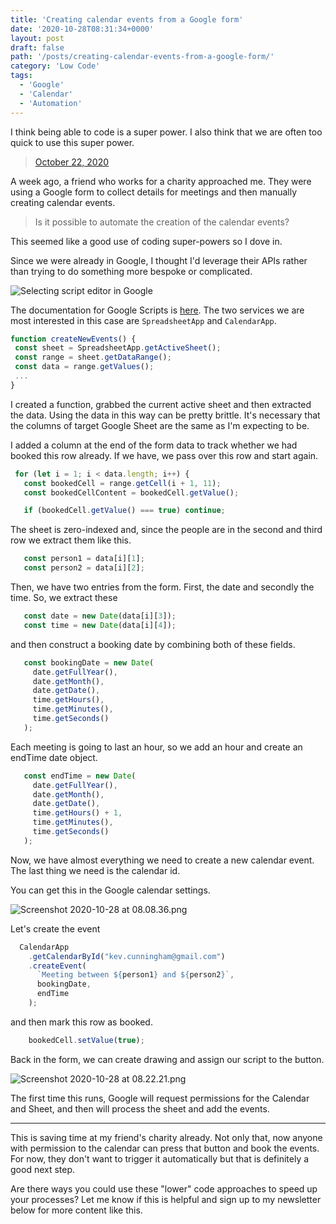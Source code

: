 ```yaml
---
title: 'Creating calendar events from a Google form'
date: '2020-10-28T08:31:34+0000'
layout: post
draft: false
path: '/posts/creating-calendar-events-from-a-google-form/'
category: 'Low Code'
tags:
  - 'Google'
  - 'Calendar'
  - 'Automation'
---
```

I think being able to code is a super power. I also think that we are often too quick to use this super power.

<blockquote className="twitter-tweet"> <a href="https://twitter.com/dolearning/status/1319262958279643137?s=20">October 22, 2020</a></blockquote>
A week ago, a friend who works for a charity approached me. They were using a Google form to collect details for meetings and then manually creating calendar events.

<blockquote className="my-6 font-bold text-xl">Is it possible to automate the creation of the calendar events?</blockquote>

This seemed like a good use of coding super-powers so I dove in.

Since we were already in Google, I thought I'd leverage their APIs rather than trying to do something more bespoke or complicated.

![Selecting script editor in Google](https://cdn.hashnode.com/res/hashnode/image/upload/v1603870488194/oabVol0qz.png)

The documentation for Google Scripts is [here](https://developers.google.com/apps-script/reference/spreadsheet/spreadsheet-app). The two services we are most interested in this case are `SpreadsheetApp` and `CalendarApp`.

``` javascript
function createNewEvents() {
 const sheet = SpreadsheetApp.getActiveSheet();
 const range = sheet.getDataRange();
 const data = range.getValues();
 ...
}
```

I created a function, grabbed the current active sheet and then extracted the data. Using the data in this way can be pretty brittle. It's necessary that the columns of target Google Sheet are the same as I'm expecting to be.

I added a column at the end of the form data to track whether we had booked this row already. If we have, we pass over this row and start again.


``` javascript
 for (let i = 1; i < data.length; i++) {
   const bookedCell = range.getCell(i + 1, 11);
   const bookedCellContent = bookedCell.getValue();

   if (bookedCell.getValue() === true) continue;
```

The sheet is zero-indexed and, since the people are in the second and third row we extract them like this.

``` javascript
   const person1 = data[i][1];
   const person2 = data[i][2];
```
Then, we have two entries from the form. First, the date and secondly the time. So, we extract these

``` javascript
   const date = new Date(data[i][3]);
   const time = new Date(data[i][4]);
```

and then construct a booking date by combining both of these fields.

``` javascript
   const bookingDate = new Date(
     date.getFullYear(),
     date.getMonth(),
     date.getDate(),
     time.getHours(),
     time.getMinutes(),
     time.getSeconds()
   );
```

Each meeting is going to last an hour, so we add an hour and create an endTime date object.

``` javascript
   const endTime = new Date(
     date.getFullYear(),
     date.getMonth(),
     date.getDate(),
     time.getHours() + 1,
     time.getMinutes(),
     time.getSeconds()
   );
```

Now, we have almost everything we need to create a new calendar event. The last thing we need is the calendar id.

You can get this in the Google calendar settings.

![Screenshot 2020-10-28 at 08.08.36.png](https://cdn.hashnode.com/res/hashnode/image/upload/v1603872520748/bZoUHHUFH.png)

Let's create the event

``` javascript
  CalendarApp
    .getCalendarById("kev.cunningham@gmail.com")
    .createEvent(
      `Meeting between ${person1} and ${person2}`,
      bookingDate,
      endTime
    );
```

and then mark this row as booked.

``` javascript
    bookedCell.setValue(true);
```

Back in the form, we can create drawing and assign our script to the button.

![Screenshot 2020-10-28 at 08.22.21.png](https://cdn.hashnode.com/res/hashnode/image/upload/v1603873357841/2J37pAkVA.png)

The first time this runs, Google will request permissions for the Calendar and Sheet, and then will process the sheet and add the events.

---

This is saving time at my friend's charity already. Not only that, now anyone with permission to the calendar can press that button and book the events. For now, they don't want to trigger it automatically but that is definitely a good next step.

Are there ways you could use these "lower" code approaches to speed up your processes? Let me know if this is helpful and sign up to my newsletter below for more content like this.
